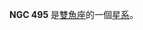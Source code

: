 {{NGCInfoBox|NGCID=NGC 495|發現者=弗里德里希·威廉·赫歇爾|發現日期=1784年9月12日|其他編號=UGC 920, MCG 5-4-35,ZWG 502.58|曆元=J2000.0|赤經=1時22分56秒|赤緯=33°28'15"
|星座=雙魚座|星體=星系|星等=13|表面亮度=12.8|藍等=13.9}}

'''NGC 495''' 是[[雙魚座|雙魚座]]的一個[[星系|星系]]。

{{NGCReference|495}}
{{Catalogs|NGC=495}}

{{Galaxy-stub}}